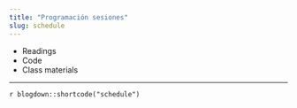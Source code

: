 ```yaml
---
title: "Programación sesiones"
slug: schedule
---
```


- <i class="fas fa-book-reader"></i> Readings
- <i class="fas fa-laptop-code"></i> Code
- <i class="fas fa-university"></i></a> Class materials

---

`r blogdown::shortcode("schedule")`
